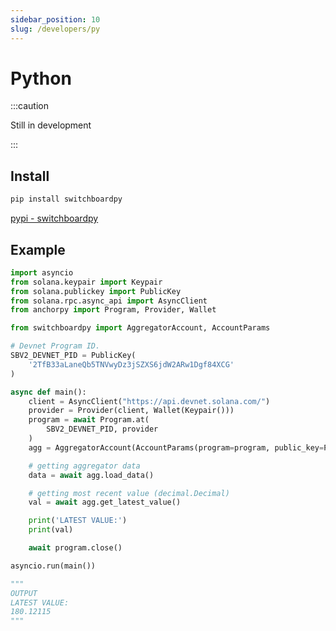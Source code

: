 ```yaml
---
sidebar_position: 10
slug: /developers/py
---
```


# Python

:::caution

Still in development

:::

## Install

```bash
pip install switchboardpy
```

[pypi - switchboardpy](https://pypi.org/project/switchboardpy/)

## Example

```python
import asyncio
from solana.keypair import Keypair
from solana.publickey import PublicKey
from solana.rpc.async_api import AsyncClient
from anchorpy import Program, Provider, Wallet

from switchboardpy import AggregatorAccount, AccountParams

# Devnet Program ID.
SBV2_DEVNET_PID = PublicKey(
    '2TfB33aLaneQb5TNVwyDz3jSZXS6jdW2ARw1Dgf84XCG'
)

async def main():
    client = AsyncClient("https://api.devnet.solana.com/")
    provider = Provider(client, Wallet(Keypair()))
    program = await Program.at(
        SBV2_DEVNET_PID, provider
    )
    agg = AggregatorAccount(AccountParams(program=program, public_key=PublicKey("88FX4tBstuwBPNhQU4EEBoPX35neSu4Le9zDSwtPRRQz")))

    # getting aggregator data
    data = await agg.load_data()

    # getting most recent value (decimal.Decimal)
    val = await agg.get_latest_value()

    print('LATEST VALUE:')
    print(val)

    await program.close()

asyncio.run(main())

"""
OUTPUT
LATEST VALUE:
180.12115
"""
```
